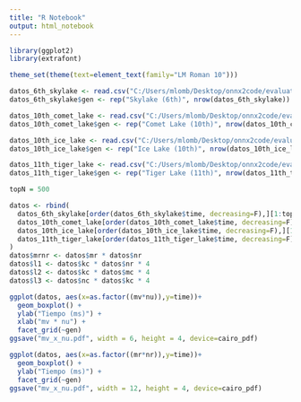 ```yaml
---
title: "R Notebook"
output: html_notebook
---
```


```r
library(ggplot2)
library(extrafont)

theme_set(theme(text=element_text(family="LM Roman 10")))
```

```r
datos_6th_skylake <- read.csv("C:/Users/mlomb/Desktop/onnx2code/evaluation/results/6th-skylake.csv")
datos_6th_skylake$gen <- rep("Skylake (6th)", nrow(datos_6th_skylake))

datos_10th_comet_lake <- read.csv("C:/Users/mlomb/Desktop/onnx2code/evaluation/results/10th-comet-lake.csv")
datos_10th_comet_lake$gen <- rep("Comet Lake (10th)", nrow(datos_10th_comet_lake))

datos_10th_ice_lake <- read.csv("C:/Users/mlomb/Desktop/onnx2code/evaluation/results/10th-ice-lake.csv")
datos_10th_ice_lake$gen <- rep("Ice Lake (10th)", nrow(datos_10th_ice_lake))

datos_11th_tiger_lake <- read.csv("C:/Users/mlomb/Desktop/onnx2code/evaluation/results/11th-tiger-lake.csv")
datos_11th_tiger_lake$gen <- rep("Tiger Lake (11th)", nrow(datos_11th_tiger_lake))

topN = 500

datos <- rbind(
  datos_6th_skylake[order(datos_6th_skylake$time, decreasing=F),][1:topN,],
  datos_10th_comet_lake[order(datos_10th_comet_lake$time, decreasing=F),][1:topN,],
  datos_10th_ice_lake[order(datos_10th_ice_lake$time, decreasing=F),][1:topN,],
  datos_11th_tiger_lake[order(datos_11th_tiger_lake$time, decreasing=F),][1:topN,]
)
datos$mrnr <- datos$mr * datos$nr
datos$l1 <- datos$kc * datos$nr * 4
datos$l2 <- datos$kc * datos$mc * 4
datos$l3 <- datos$nc * datos$kc * 4
```


```r
ggplot(datos, aes(x=as.factor((mv*nu)),y=time))+
  geom_boxplot() +
  ylab("Tiempo (ms)") +
  xlab("mv * nu") +
  facet_grid(~gen)
ggsave("mv_x_nu.pdf", width = 6, height = 4, device=cairo_pdf)
```


```r
ggplot(datos, aes(x=as.factor((mr*nr)),y=time))+
  geom_boxplot() +
  ylab("Tiempo (ms)") +
  facet_grid(~gen)
ggsave("mv_x_nu.pdf", width = 12, height = 4, device=cairo_pdf)
```

```r

```
